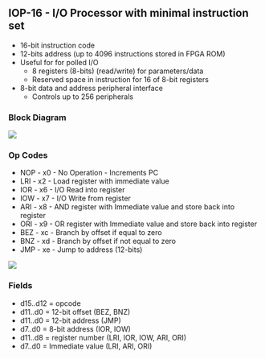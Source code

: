 == IOP-16 - I/O Processor with minimal instruction set ==

* 16-bit instruction code
* 12-bits address (up to 4096 instructions stored in FPGA ROM)
* Useful for for polled I/O
** 8 registers (8-bits) (read/write) for parameters/data
** Reserved space in instruction for 16 of 8-bit registers
* 8-bit data and address peripheral interface
** Controls up to 256 peripherals

=== Block Diagram ===

<img src="https://raw.githubusercontent.com/douggilliland/MultiComp/master/MultiComp%20(VHDL%20Template)/Components/CPU/IOP16/IOP16_Block_Diagram.PNG"></img>

=== Op Codes ===

* NOP - x0 - No Operation - Increments PC
* LRI - x2 - Load register with immediate value
* IOR - x6 - I/O Read into register
* IOW - x7 - I/O Write from register
* ARI - x8 - AND register with Immediate value and store back into register
* ORI - x9 - OR register with Immediate value and store back into register
* BEZ - xc - Branch by offset if equal to zero
* BNZ - xd - Branch by offset if not equal to zero
* JMP - xe - Jump to address (12-bits)

<img src="https://raw.githubusercontent.com/douggilliland/MultiComp/master/MultiComp%20(VHDL%20Template)/Components/CPU/IOP16/IOP16_OpCodes.PNG"></img>

=== Fields ===

* d15..d12 = opcode
* d11..d0  = 12-bit offset (BEZ, BNZ)
* d11..d0  = 12-bit address (JMP)
* d7..d0   = 8-bit address (IOR, IOW)
* d11..d8  = register number (LRI, IOR, IOW, ARI, ORI)
* d7..d0   = Immediate value (LRI, ARI, ORI)
